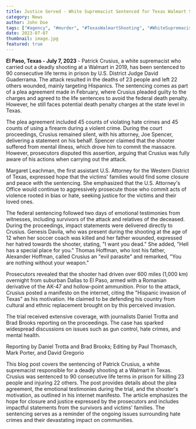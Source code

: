 ---
title: Justice Served - White Supremacist Sentenced for Texas Walmart Shooting
category: News
author: John Doe
tags: ["#agency", "#murder", "#TexasWalmartShooting", "#WhiteSupremacistSentencing", "#JusticeForVictims", "#HateCrimeJustice", "#NoHate", "#EndHateViolence", "#StopHateCrimes"]
date: 2023-07-07
thumbnail: image.jpg
featured: true
---

**El Paso, Texas - July 7, 2023** - Patrick Crusius, a white supremacist who carried out a deadly shooting at a Walmart in 2019, has been sentenced to 90 consecutive life terms in prison by U.S. District Judge David Guaderrama. The attack resulted in the deaths of 23 people and left 22 others wounded, mainly targeting Hispanics. The sentencing comes as part of a plea agreement made in February, where Crusius pleaded guilty to the charges and agreed to the life sentences to avoid the federal death penalty. However, he still faces potential death penalty charges at the state level in Texas.

The plea agreement included 45 counts of violating hate crimes and 45 counts of using a firearm during a violent crime. During the court proceedings, Crusius remained silent, with his attorney, Joe Spencer, delivering a statement on his behalf. Spencer claimed that the shooter suffered from mental illness, which drove him to commit the massacre. However, prosecutors disputed this assertion, arguing that Crusius was fully aware of his actions when carrying out the attack.

Margaret Leachman, the first assistant U.S. Attorney for the Western District of Texas, expressed hope that the victims' families would find some closure and peace with the sentencing. She emphasized that the U.S. Attorney's Office would continue to aggressively prosecute those who commit acts of violence rooted in bias or hate, seeking justice for the victims and their loved ones.

The federal sentencing followed two days of emotional testimonies from witnesses, including survivors of the attack and relatives of the deceased. During the proceedings, impact statements were delivered directly to Crusius. Genesis Davila, who was present during the shooting at the age of 12 when her soccer coach was killed and her father wounded, expressed her hatred towards the shooter, stating, "I want you dead." She added, "Hell has a special place for you." Thomas Hoffman, who lost his father, Alexander Hoffman, called Crusius an "evil parasite" and remarked, "You are nothing without your weapon."

Prosecutors revealed that the shooter had driven over 600 miles (1,000 km) overnight from suburban Dallas to El Paso, armed with a Romanian derivative of the AK-47 and hollow-point ammunition. Prior to the attack, Crusius posted a manifesto on the internet, citing the "Hispanic invasion of Texas" as his motivation. He claimed to be defending his country from cultural and ethnic replacement brought on by this perceived invasion.

The trial received extensive coverage, with journalists Daniel Trotta and Brad Brooks reporting on the proceedings. The case has sparked widespread discussions on issues such as gun control, hate crimes, and mental health.

Reporting by Daniel Trotta and Brad Brooks; Editing by Paul Thomasch, Mark Porter, and David Gregorio

This blog post covers the sentencing of Patrick Crusius, a white supremacist responsible for a deadly shooting at a Walmart in Texas. Crusius was sentenced to 90 consecutive life terms in prison for killing 23 people and injuring 22 others. The post provides details about the plea agreement, the emotional testimonies during the trial, and the shooter's motivation, as outlined in his internet manifesto. The article emphasizes the hope for closure and justice expressed by the prosecutors and includes impactful statements from the survivors and victims' families. The sentencing serves as a reminder of the ongoing issues surrounding hate crimes and their devastating impact on communities.